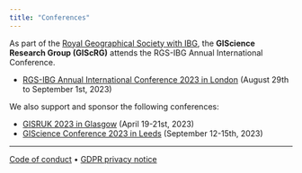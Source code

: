 ```yaml
---
title: "Conferences"
---
```


As part of the [Royal Geographical Society with IBG](https://www.rgs.org/), the **GIScience Research Group (GIScRG)** attends the RGS-IBG Annual International Conference.

- [RGS-IBG Annual International Conference 2023 in London](https://www.rgs.org/research/annual-international-conference/) (August 29th to September 1st, 2023)

We also support and sponsor the following conferences:

- [GISRUK 2023 in Glasgow](https://giscience2023.github.io/) (April 19-21st, 2023)
- [GIScience Conference 2023 in Leeds](https://giscience2023.github.io/) (September 12-15th, 2023)


* * *

[Code of conduct](https://www.rgs.org/about/the-society/governance/code-of-conduct/) • [GDPR privacy notice](https://www.rgs.org/privacy-notice/)